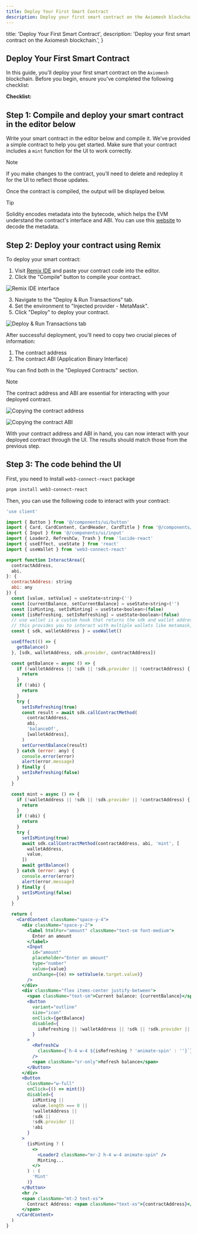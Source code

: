 ```yaml
---
title: Deploy Your First Smart Contract
description: Deploy your first smart contract on the Axiomesh blockchain.
---
```


  title: 'Deploy Your First Smart Contract',
  description: 'Deploy your first smart contract on the Axiomesh blockchain.',
}


<SolidityContextProvider>

## Deploy Your First Smart Contract

In this guide, you'll deploy your first smart contract on the `Axiomesh` blockchain. Before you begin, ensure you've completed the following checklist:

<Card className="min-h-56 p-5 shadow-none!">
  <b>Checklist:</b>
  <CheckList />
</Card>

## Step 1: Compile and deploy your smart contract in the editor below

Write your smart contract in the editor below and compile it. We’ve provided a simple contract to help you get started. Make sure that your contract includes a `mint` function for the UI to work correctly.

> [!note]
> If you make changes to the contract, you’ll need to delete and redeploy it for the UI to reflect those updates.

<Example />

Once the contract is compiled, the output will be displayed below.

> [!tip]
> Solidity encodes metadata into the bytecode, which helps the EVM understand the contract's interface and ABI. You can use this [website](https://playground.sourcify.dev/) to decode the metadata.

<Example2 />

</SolidityContextProvider>

## Step 2: Deploy your contract using Remix

To deploy your smart contract:

1. Visit [Remix IDE](https://remix.ethereum.org/) and paste your contract code into the editor.
2. Click the "Compile" button to compile your contract.

![Remix IDE interface](/images/getting-started/1.remix-tutorial.png)

3. Navigate to the "Deploy & Run Transactions" tab.
4. Set the environment to "Injected provider - MetaMask".
5. Click "Deploy" to deploy your contract.

![Deploy & Run Transactions tab](/images/getting-started/2.remix-deploy.png)

After successful deployment, you'll need to copy two crucial pieces of information:

1. The contract address
2. The contract ABI (Application Binary Interface)

You can find both in the "Deployed Contracts" section.

> [!note]
> The contract address and ABI are essential for interacting with your deployed contract.

![Copying the contract address](/images/getting-started/3.copy-contract-address.png)

![Copying the contract ABI](/images/getting-started/4.copy-abi.png)

With your contract address and ABI in hand, you can now interact with your deployed contract through the UI. The results should match those from the previous step.

<Example3 />

## Step 3: The code behind the UI

First, you need to install `web3-connect-react` package

```bash
pnpm install web3-connect-react
```

Then, you can use the following code to interact with your contract:

```jsx
'use client'

import { Button } from '@/components/ui/button'
import { Card, CardContent, CardHeader, CardTitle } from '@/components/ui/card'
import { Input } from '@/components/ui/input'
import { Loader2, RefreshCw, Trash } from 'lucide-react'
import { useEffect, useState } from 'react'
import { useWallet } from 'web3-connect-react'

export function InteractArea({
  contractAddress,
  abi,
}: {
  contractAddress: string
  abi: any
}) {
  const [value, setValue] = useState<string>('')
  const [currentBalance, setCurrentBalance] = useState<string>('')
  const [isMinting, setIsMinting] = useState<boolean>(false)
  const [isRefreshing, setIsRefreshing] = useState<boolean>(false)
  // use wallet is a custom hook that returns the sdk and wallet address. You can also use this to sign in and sign out.
  // this provides you to interact with multiple wallets like metamask, walletconnect, etc on multiple chains.
  const { sdk, walletAddress } = useWallet()

  useEffect(() => {
    getBalance()
  }, [sdk, walletAddress, sdk.provider, contractAddress])

  const getBalance = async () => {
    if (!walletAddress || !sdk || !sdk.provider || !contractAddress) {
      return
    }
    if (!abi) {
      return
    }
    try {
      setIsRefreshing(true)
      const result = await sdk.callContractMethod(
        contractAddress,
        abi,
        'balanceOf',
        [walletAddress],
      )
      setCurrentBalance(result)
    } catch (error: any) {
      console.error(error)
      alert(error.message)
    } finally {
      setIsRefreshing(false)
    }
  }

  const mint = async () => {
    if (!walletAddress || !sdk || !sdk.provider || !contractAddress) {
      return
    }
    if (!abi) {
      return
    }
    try {
      setIsMinting(true)
      await sdk.callContractMethod(contractAddress, abi, 'mint', [
        walletAddress,
        value,
      ])
      await getBalance()
    } catch (error: any) {
      console.error(error)
      alert(error.message)
    } finally {
      setIsMinting(false)
    }
  }

  return (
    <CardContent className="space-y-4">
      <div className="space-y-2">
        <label htmlFor="amount" className="text-sm font-medium">
          Enter an amount
        </label>
        <Input
          id="amount"
          placeholder="Enter an amount"
          type="number"
          value={value}
          onChange={(e) => setValue(e.target.value)}
        />
      </div>
      <div className="flex items-center justify-between">
        <span className="text-sm">Current balance: {currentBalance}</span>
        <Button
          variant="outline"
          size="icon"
          onClick={getBalance}
          disabled={
            isRefreshing || !walletAddress || !sdk || !sdk.provider || !abi
          }
        >
          <RefreshCw
            className={`h-4 w-4 ${isRefreshing ? 'animate-spin' : ''}`}
          />
          <span className="sr-only">Refresh balance</span>
        </Button>
      </div>
      <Button
        className="w-full"
        onClick={() => mint()}
        disabled={
          isMinting ||
          value.length === 0 ||
          !walletAddress ||
          !sdk ||
          !sdk.provider ||
          !abi
        }
      >
        {isMinting ? (
          <>
            <Loader2 className="mr-2 h-4 w-4 animate-spin" />
            Minting...
          </>
        ) : (
          'Mint'
        )}
      </Button>
      <hr />
      <span className="mt-2 text-xs">
        Contract Address: <span className="text-xs">{contractAddress}</span>
      </span>
    </CardContent>
  )
}
```
